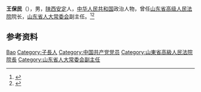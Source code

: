 {{Otheruses|other=名为王保民的其他人物|王保民}}

'''王保民'''（{{bd|1913年||2002年}}），男，[[陕西|陕西]][[子长市|安定]]人，[[中华人民共和国|中华人民共和国]]政治人物，曾任[[山东省高级人民法院|山东省高级人民法院]]院长，[[山东省人大常委会|山东省人大常委会]]副主任。<ref>{{Cite book|title=中华人民共和国职官志|author=何虎生, 李耀东, 向常福主编|publisher=中国社会出版社|year=2003|isbn=9787800883934|location=北京|pages=}}</ref><ref>{{cite book|title=中囯人名大辞典·当代人物卷|author=廖盖隆等编|year=1990|publisher=上海辞书出版社|location=上海|page=}}</ref>

== 参考资料 ==
{{reflist}}

{{中国人物小作品}}

{{Authority control}}
{{DEFAULTSORT:Wang王}}
[[Category:王姓|Bao]]
[[Category:子長人|Category:子長人]]
[[Category:中国共产党党员|Category:中国共产党党员]]
[[Category:山東省高級人民法院院長|Category:山東省高級人民法院院長]]
[[Category:山东省人大常委会副主任|Category:山东省人大常委会副主任]]